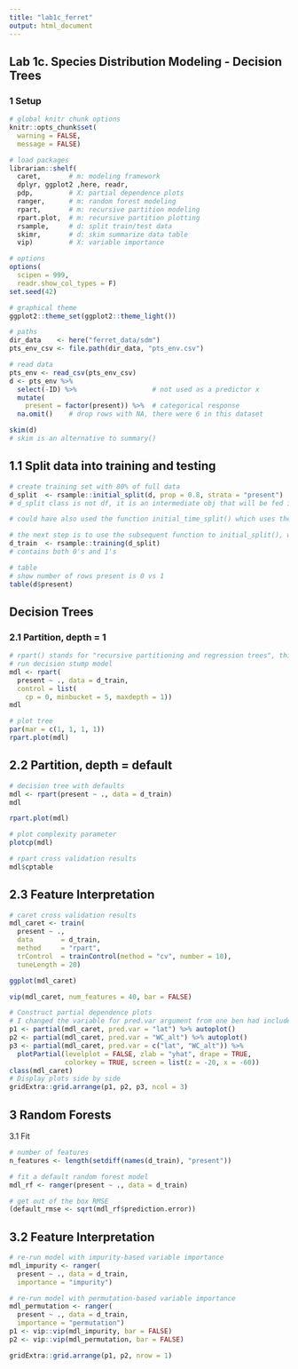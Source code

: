 ```yaml
---
title: "lab1c_ferret"
output: html_document
---
```


## Lab 1c. Species Distribution Modeling - Decision Trees

### 1 Setup

```r
# global knitr chunk options
knitr::opts_chunk$set(
  warning = FALSE, 
  message = FALSE)

# load packages
librarian::shelf(
  caret,       # m: modeling framework
  dplyr, ggplot2 ,here, readr, 
  pdp,         # X: partial dependence plots
  ranger,      # m: random forest modeling
  rpart,       # m: recursive partition modeling
  rpart.plot,  # m: recursive partition plotting
  rsample,     # d: split train/test data
  skimr,       # d: skim summarize data table
  vip)         # X: variable importance

# options
options(
  scipen = 999,
  readr.show_col_types = F)
set.seed(42)

# graphical theme
ggplot2::theme_set(ggplot2::theme_light())

# paths
dir_data    <- here("ferret_data/sdm")
pts_env_csv <- file.path(dir_data, "pts_env.csv")

# read data
pts_env <- read_csv(pts_env_csv)
d <- pts_env %>% 
  select(-ID) %>%                   # not used as a predictor x
  mutate(
    present = factor(present)) %>%  # categorical response
  na.omit()    # drop rows with NA, there were 6 in this dataset

skim(d)
# skim is an alternative to summary()
```

## 1.1 Split data into training and testing

```r
# create training set with 80% of full data
d_split  <- rsample::initial_split(d, prop = 0.8, strata = "present")
# d_split class is not df, it is an intermediate obj that will be fed into the function training()

# could have also used the function initial_time_split() which uses the first proportion of the data set and second portion rather than drawing random sample for the split

# the next step is to use the subsequent function to initial_split(), which is training(), which requires the input to be an rsplit obj
d_train  <- rsample::training(d_split)
# contains both 0's and 1's

# table 
# show number of rows present is 0 vs 1
table(d$present)
```

## Decision Trees

### 2.1 Partition, depth = 1

```r
# rpart() stands for "recursive partitioning and regression trees", this function runs a rpart model running every column to predict presence of the species, with the control argument specifying criteria for splits to occur at each node, such as cp denoting that there is no minimum complexity (model simplicity achieved), and the minimum number of observations in any terminal node
# run decision stump model
mdl <- rpart(
  present ~ ., data = d_train, 
  control = list(
    cp = 0, minbucket = 5, maxdepth = 1))
mdl
```

```r
# plot tree 
par(mar = c(1, 1, 1, 1))
rpart.plot(mdl)
```
## 2.2 Partition, depth = default

```r
# decision tree with defaults
mdl <- rpart(present ~ ., data = d_train)
mdl
```

```r
rpart.plot(mdl)

# plot complexity parameter
plotcp(mdl)

# rpart cross validation results
mdl$cptable
```

## 2.3 Feature Interpretation

```r
# caret cross validation results
mdl_caret <- train(
  present ~ .,
  data       = d_train,
  method     = "rpart",
  trControl  = trainControl(method = "cv", number = 10),
  tuneLength = 20)

ggplot(mdl_caret)
```

```r
vip(mdl_caret, num_features = 40, bar = FALSE)
```

```r
# Construct partial dependence plots
# I changed the variable for pred.var argument from one ben had included to wc_alt
p1 <- partial(mdl_caret, pred.var = "lat") %>% autoplot()
p2 <- partial(mdl_caret, pred.var = "WC_alt") %>% autoplot()
p3 <- partial(mdl_caret, pred.var = c("lat", "WC_alt")) %>% 
  plotPartial(levelplot = FALSE, zlab = "yhat", drape = TRUE, 
              colorkey = TRUE, screen = list(z = -20, x = -60))
class(mdl_caret)
# Display plots side by side
gridExtra::grid.arrange(p1, p2, p3, ncol = 3)
```
## 3 Random Forests

3.1 Fit
```r
# number of features
n_features <- length(setdiff(names(d_train), "present"))

# fit a default random forest model
mdl_rf <- ranger(present ~ ., data = d_train)

# get out of the box RMSE
(default_rmse <- sqrt(mdl_rf$prediction.error))
```

## 3.2 Feature Interpretation

```r
# re-run model with impurity-based variable importance
mdl_impurity <- ranger(
  present ~ ., data = d_train,
  importance = "impurity")

# re-run model with permutation-based variable importance
mdl_permutation <- ranger(
  present ~ ., data = d_train,
  importance = "permutation")
p1 <- vip::vip(mdl_impurity, bar = FALSE)
p2 <- vip::vip(mdl_permutation, bar = FALSE)

gridExtra::grid.arrange(p1, p2, nrow = 1)
```















